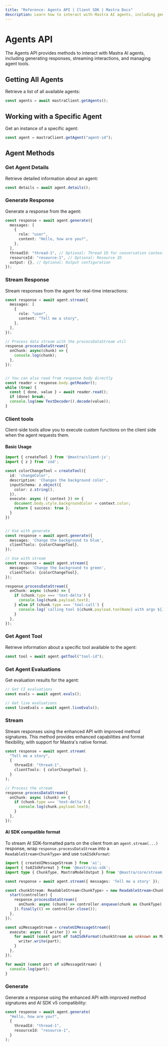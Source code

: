 ```yaml
---
title: "Reference: Agents API | Client SDK | Mastra Docs"
description: Learn how to interact with Mastra AI agents, including generating responses, streaming interactions, and managing agent tools using the client-js SDK.
---
```


# Agents API

The Agents API provides methods to interact with Mastra AI agents, including generating responses, streaming interactions, and managing agent tools.

## Getting All Agents

Retrieve a list of all available agents:

```typescript
const agents = await mastraClient.getAgents();
```

## Working with a Specific Agent

Get an instance of a specific agent:

```typescript
const agent = mastraClient.getAgent("agent-id");
```

## Agent Methods

### Get Agent Details

Retrieve detailed information about an agent:

```typescript
const details = await agent.details();
```

### Generate Response

Generate a response from the agent:

```typescript
const response = await agent.generate({
  messages: [
    {
      role: "user",
      content: "Hello, how are you?",
    },
  ],
  threadId: "thread-1", // Optional: Thread ID for conversation context
  resourceId: "resource-1", // Optional: Resource ID
  output: {}, // Optional: Output configuration
});
```

### Stream Response

Stream responses from the agent for real-time interactions:

```typescript
const response = await agent.stream({
  messages: [
    {
      role: "user",
      content: "Tell me a story",
    },
  ],
});

// Process data stream with the processDataStream util
response.processDataStream({
  onChunk: async(chunk) => {
    console.log(chunk);
  },
});


// You can also read from response body directly
const reader = response.body.getReader();
while (true) {
  const { done, value } = await reader.read();
  if (done) break;
  console.log(new TextDecoder().decode(value));
}
```

### Client tools

Client-side tools allow you to execute custom functions on the client side when the agent requests them.

#### Basic Usage

```typescript
import { createTool } from '@mastra/client-js';
import { z } from 'zod';

const colorChangeTool = createTool({
  id: 'changeColor',
  description: 'Changes the background color',
  inputSchema: z.object({
    color: z.string(),
  }),
  execute: async ({ context }) => {
    document.body.style.backgroundColor = context.color;
    return { success: true };
  }
})


// Use with generate
const response = await agent.generate({
  messages: 'Change the background to blue',
  clientTools: {colorChangeTool},
});

// Use with stream
const response = await agent.stream({
  messages: 'Change the background to green',
  clientTools: {colorChangeTool},
});

response.processDataStream({
  onChunk: async (chunk) => {
    if (chunk.type === 'text-delta') {
      console.log(chunk.payload.text);
    } else if (chunk.type === 'tool-call') {
      console.log(`calling tool ${chunk.payload.toolName} with args ${JSON.stringify(chunk.payload.args, null, 2)}`);
    }
  },
});
```

### Get Agent Tool

Retrieve information about a specific tool available to the agent:

```typescript
const tool = await agent.getTool("tool-id");
```

### Get Agent Evaluations

Get evaluation results for the agent:

```typescript
// Get CI evaluations
const evals = await agent.evals();

// Get live evaluations
const liveEvals = await agent.liveEvals();
```


### Stream


Stream responses using the enhanced API with improved method signatures. This method provides enhanced capabilities and format flexibility, with support for Mastra's native format.

```typescript
const response = await agent.stream(
  "Tell me a story",
  {
    threadId: "thread-1",
    clientTools: { colorChangeTool },
  }
);

// Process the stream
response.processDataStream({
  onChunk: async (chunk) => {
    if (chunk.type === 'text-delta') {
      console.log(chunk.payload.text);
    }
  },
});
```

#### AI SDK compatible format

To stream AI SDK-formatted parts on the client from an `agent.stream(...)` response, wrap `response.processDataStream` into a `ReadableStream<ChunkType>` and use `toAISdkFormat`:

```typescript title="client-ai-sdk-transform.ts" copy
import { createUIMessageStream } from 'ai';
import { toAISdkFormat } from '@mastra/ai-sdk';
import type { ChunkType, MastraModelOutput } from '@mastra/core/stream';

const response = await agent.stream({ messages: 'Tell me a story' });

const chunkStream: ReadableStream<ChunkType> = new ReadableStream<ChunkType>({
  start(controller) {
    response.processDataStream({
      onChunk: async (chunk) => controller.enqueue(chunk as ChunkType),
    }).finally(() => controller.close());
  },
});

const uiMessageStream = createUIMessageStream({
  execute: async ({ writer }) => {
    for await (const part of toAISdkFormat(chunkStream as unknown as MastraModelOutput, { from: 'agent' })) {
      writer.write(part);
    }
  },
});

for await (const part of uiMessageStream) {
  console.log(part);
}
```

### Generate

Generate a response using the enhanced API with improved method signatures and AI SDK v5 compatibility:

```typescript
const response = await agent.generate(
  "Hello, how are you?",
  {
    threadId: "thread-1",
    resourceId: "resource-1",
  }
);
```
